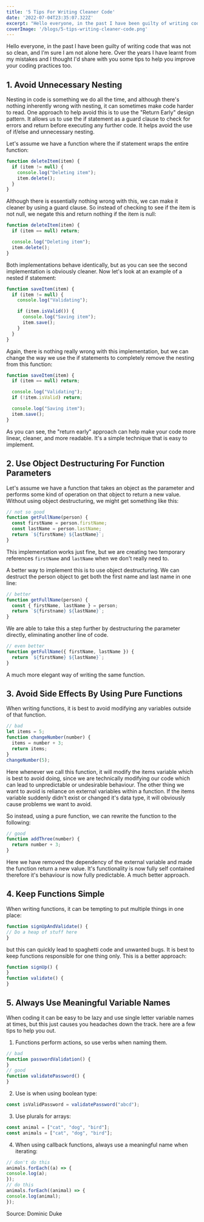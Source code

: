 ```yaml
---
title: '5 Tips For Writing Cleaner Code'
date: '2022-07-04T23:35:07.322Z'
excerpt: "Hello everyone, in the past I have been guilty of writing code that was not so clean, and I'm sure I am not alone here. Over the years I have learnt from my mistakes and I thought I'd share with you some tips to help you improve your coding practices too."
coverImage: '/blogs/5-tips-writing-cleaner-code.png'
---
```

Hello everyone, in the past I have been guilty of writing code that was not so clean, and I'm sure I am not alone here. Over the years I have learnt from my mistakes and I thought I'd share with you some tips to help you improve your coding practices too.

## 1. Avoid Unnecessary Nesting
Nesting in code is something we do all the time, and although there's nothing inherently wrong with nesting, it can sometimes make code harder to read. One approach to help avoid this is to use the "Return Early" design pattern. It allows us to use the if statement as a guard clause to check for errors and return before executing any further code. It helps avoid the use of if/else and unnecessary nesting.

Let's assume we have a function where the if statement wraps the entire function:

```js
function deleteItem(item) {
  if (item != null) {
    console.log("Deleting item");
    item.delete();
  }
}
```

Although there is essentially nothing wrong with this, we can make it cleaner by using a guard clause. So instead of checking to see if the item is not null, we negate this and return nothing if the item is null:

```js
function deleteItem(item) {
  if (item == null) return;

  console.log("Deleting item");
  item.delete();
}
```

Both implementations behave identically, but as you can see the second implementation is obviously cleaner. Now let's look at an example of a nested if statement:

```js
function saveItem(item) {
  if (item != null) {
    console.log("Validating");

    if (item.isValid()) {
      console.log("Saving item");
      item.save();
    }
  }
}
```

Again, there is nothing really wrong with this implementation, but we can change the way we use the if statements to completely remove the nesting from this function:

```js
function saveItem(item) {
  if (item == null) return;

  console.log("Validating");
  if (!item.isValid) return;

  console.log("Saving item");
  item.save();
}
```

As you can see, the "return early" approach can help make your code more linear, cleaner, and more readable. It's a simple technique that is easy to implement.

## 2. Use Object Destructuring For Function Parameters
Let's assume we have a function that takes an object as the parameter and performs some kind of operation on that object to return a new value. Without using object destructuring, we might get something like this:

```js
// not so good
function getFullName(person) {
  const firstName = person.firstName;
  const lastName = person.lastName;
  return `${firstName} ${lastName}`;
}
```

This implementation works just fine, but we are creating two temporary references `firstName` and `lastName` when we don't really need to.

A better way to implement this is to use object destructuring. We can destruct the person object to get both the first name and last name in one line:

```js
// better
function getFullName(person) {
  const { firstName, lastName } = person;
  return `${firstname} ${lastName}`;
}
```

We are able to take this a step further by destructuring the parameter directly, eliminating another line of code.

```js
// even better
function getFullName({ firstName, lastName }) {
  return `${firstName} ${lastName}`;
}
```

A much more elegant way of writing the same function.

## 3. Avoid Side Effects By Using Pure Functions
When writing functions, it is best to avoid modifying any variables outside of that function.

```js
// bad
let items = 5;
function changeNumber(number) {
  items = number + 3;
  return items;
}
changeNumber(5);
```

Here whenever we call this function, it will modify the items variable which is best to avoid doing, since we are technically modifying our code which can lead to unpredictable or undesirable behaviour. The other thing we want to avoid is reliance on external variables within a function. If the items variable suddenly didn't exist or changed it's data type, it will obviously cause problems we want to avoid.

So instead, using a pure function, we can rewrite the function to the following:

```js
// good
function addThree(number) {
  return number + 3;
}
```

Here we have removed the dependency of the external variable and made the function return a new value. It's functionality is now fully self contained therefore it's behaviour is now fully predictable. A much better approach.

## 4. Keep Functions Simple
When writing functions, it can be tempting to put multiple things in one place:

```js
function signUpAndValidate() {
// Do a heap of stuff here
}
```

but this can quickly lead to spaghetti code and unwanted bugs. It is best to keep functions responsible for one thing only. This is a better approach:

```js
function signUp() {
}
function validate() {
}
```

## 5. Always Use Meaningful Variable Names
When coding it can be easy to be lazy and use single letter variable names at times, but this just causes you headaches down the track. here are a few tips to help you out.

1. Functions perform actions, so use verbs when naming them.

```js
// bad
function passwordValidation() {
}
// good
function validatePassword() {
}
```

2. Use is when using boolean type:

```js
const isValidPassword = validatePassword("abcd");
```

3. Use plurals for arrays:

```js
const animal = ["cat", "dog", "bird"];
const animals = ["cat", "dog", "bird"];
```

4. When using callback functions, always use a meaningful name when iterating:

```js
// don't do this
animals.forEach((a) => {
console.log(a);
});
// do this
animals.forEach((animal) => {
console.log(animal);
});
```

Source: Dominic Duke

